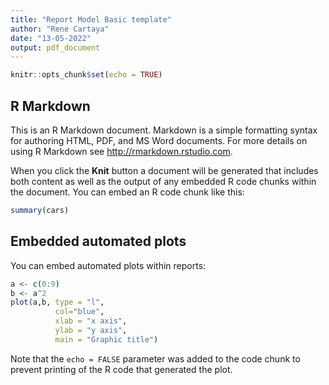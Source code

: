 ---
title: "Report Model Basic template"
author: "Rene Cartaya"
date: "13-05-2022"
output: pdf_document
---

```{r setup, include=FALSE}
knitr::opts_chunk$set(echo = TRUE)
```

## R Markdown

This is an R Markdown document. Markdown is a simple formatting syntax for authoring HTML, PDF, and MS Word documents. For more details on using R Markdown see <http://rmarkdown.rstudio.com>.

When you click the **Knit** button a document will be generated that includes both content as well as the output of any embedded R code chunks within the document. You can embed an R code chunk like this:

```{r cars, echo=FALSE}
summary(cars)
```

\clearpage

## Embedded automated plots

You can embed automated plots within reports:

```{r scatterplot, echo=FALSE}

a <- c(0:9)
b <- a^2
plot(a,b, type = "l",
          col="blue", 
          xlab = "x axis", 
          ylab = "y axis", 
          main = "Graphic title")

```

Note that the `echo = FALSE` parameter was added to the code chunk to prevent printing of the R code that generated the plot.
